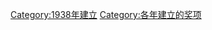 {{cat topic in year| topic=建立的奖项|year=1938}}
[[Category:1938年建立|Category:1938年建立]]
[[Category:各年建立的奖项|Category:各年建立的奖项]]